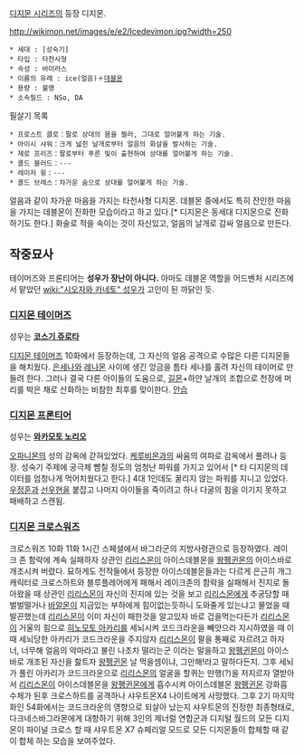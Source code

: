 [[디지몬 시리즈]]의 등장 디지몬.

http://wikimon.net/images/e/e2/Icedevimon.jpg?width=250

 * 세대 : [성숙기]
 * 타입 : 타천사형
 * 속성 : 바이러스
 * 이름의 유래 : ice(얼음)＋[[데블몬]]
 * 용량 : 불명
 * 소속필드 : NSo, DA

필살기 목록
 * 프로스트 클로：팔로 상대의 몸을 찔러, 그대로 얼어붙게 하는 기술.
 * 아이시 샤워：크게 넓힌 날개로부터 얼음의 화살을 발사하는 기술.
 * 제로 프리즈：팔로부터 푸른 빛이 출현하여 상대를 얼어붙게 하는 기술.
 * 콜드 블러드：---
 * 레이저 윙：---
 * 콜드 브레스：차가운 숨으로 상대를 얼어붙게 하는 기술.

얼음과 같이 차가운 마음을 가지는 타천사형 디지몬. 데블몬 중에서도 특히 잔인한 마음을 가지는 데블몬이 진화한 모습이라고 하고 있다.[* 디지몬은 동세대 디지몬으로 진화하기도 한다.] 화술로 적을 속이는 것이 자신있고, 얼음의 날개로 감싸 얼음으로 만든다.

== 작중묘사 ==
테이머즈와 프론티어는 '''성우가 장난이 아니다.''' 아마도 데블몬 역할을 어드벤처 시리즈에서 맡았던 [[wiki:"시오자와 카네토" 성우]]가 고인이 된 까닭인 듯.

=== [[디지몬 테이머즈]] ===
성우는 '''[[코스기 쥬로타]]'''

[[디지몬 테이머즈]] 10화에서 등장하는데, 그 자신의 얼음 공격으로 수많은 다른 디지몬들을 해치웠다.  [[은세나]]와 [[레나몬]] 사이에 생긴 앙금을 틈타 세나를 홀려 자신의 테이머로 만들려 한다. 그러나 결국 다른 아이들의 도움으로, [[길몬]]+하얀 날개의 조합으로 천장에 머리를 박은 채로 산화하는 비참한 최후를 맞이한다. [[안습]]

=== [[디지몬 프론티어]] ===
성우는 '''[[와카모토 노리오]]'''

[[오파니몬]]의 성의 감옥에 갇혀있었다. [[케루비몬]]과의 싸움의 여파로 감옥에서 풀려나 등장. 성숙기 주제에 궁극체 뺨칠 정도의 엄청난 파워를 가지고 있어서 [* 타 디지몬의 데이터를 엄청나게 먹어치웠다고 한다.] 4대 1인데도 꿀리지 않는 파워를 지니고 있었다. [[우정훈]]과 [[선우현]]을 붙잡고 나머지 아이들을 죽이려고 하나 다굴의 힘을 이기지 못하고 패배하고 스캔됨.

=== [[디지몬 크로스워즈]] ===
크로스워즈 10화 11화 1시간 스페셜에서 바그라군의 지방사령관으로 등장하였다. 레이크 존 함락에 계속 실패하자 상관인 [[리리스몬]]이 아이스데블몬을 [[왕펭귄몬]]의 아이스바로 개조시켜 버렸다. 묘하게도 전작들에서 등장한 아이스데블몬들과는 다르게 은근히 개그 캐릭터로 크로스하트와 블루플레어에게 패해서 레이크존의 함락을 실패해서 진지로 돌아왔을 때 상관인 [[리리스몬]]이 자신의 진지에 있는 것을 보고 [[리리스몬]]에게 추궁당할 때 벌벌떨거나 [[바알몬]]이 지금있는 부하에게 힘이없는듯하니 도와줄게 있는냐고 물었을 때 발끈했는데 [[리리스몬]]이 이미 자신이 패한것을 알고있자 바로 겁을먹는다든가 [[리리스몬]]이 거울의 힘으로 [[히노모토 아카리]]를 세뇌시켜 코드크라운을 빼앗으라 지시하였을 때 이때 세뇌당한 아카리가 코드크라운을 주지않자 [[리리스몬]]이 팔을 통째로 자르려고 하자 너, 너무해 얼음의 악마라고 불린 나조차 떨리는군 이라는 말을하고 [[왕펭귄몬]]이 아이스바로 개조된 자신을 핧트자 [[왕펭귄몬]] 날 먹을셈이냐, 그만해!라고 말하다든지. 그후 세뇌가 풀린 아카리가 코드크라운으로 [[리리스몬]]의 얼굴을 할퀴는 만행(?)을 저지르자 열받아서 [[리리스몬]]이 아이스데블몬을 [[왕펭귄몬]]에게 흡수시켜 아이스데블몬 [[왕펭귄몬]] 강화흡수체가 된후 크로스하트를 공격하나 샤우트몬X4 나이트에게 사망했다. 그후 2기 마지막화인 54화에서는 코드크라운의 영향으로 되살아 났는지 샤우트몬의 진정한 최종형태로, 다크네스바그라몬에게 대항하기 위해 3인의 제너럴 연합군과 디지털 월드의 모든 디지몬이 파이널 크로스 할 때 샤우트몬 X7 슈페리얼 모드로 모든 디지몬들이 합체할 때 같이 합체 하는 모습을 보여주었다.
